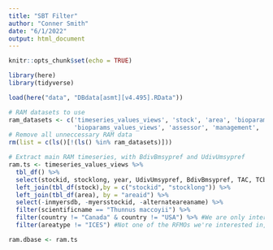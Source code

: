 ```yaml
---
title: "SBT Filter"
author: "Conner Smith"
date: "6/1/2022"
output: html_document
---
```


```r
knitr::opts_chunk$set(echo = TRUE)

library(here)
library(tidyverse)

load(here("data", "DBdata[asmt][v4.495].RData"))
```


```r
# RAM datasets to use
ram_datasets <- c('timeseries_values_views', 'stock', 'area', 'bioparams', 'timeseries_assessments_views',
                  'bioparams_values_views', 'assessor', 'management', 'assessment')
# Remove all unneccessary RAM data
rm(list = c(ls()[!(ls() %in% ram_datasets)]))

# Extract main RAM timeseries, with BdivBmsypref and UdivUmsypref
ram.ts <- timeseries_values_views %>%
  tbl_df() %>%
  select(stockid, stocklong, year, UdivUmsypref, BdivBmsypref, TAC, TCbest, ERbest, SSB) %>% #These are some of the metrics of interest, but this can be changed to select more if needed.
  left_join(tbl_df(stock),by = c("stockid", "stocklong")) %>%
  left_join(tbl_df(area), by = "areaid") %>%
  select(-inmyersdb, -myersstockid, -alternateareaname) %>% 
  filter(scientificname == "Thunnus maccoyii") %>% 
  filter(country != "Canada" & country != "USA") %>% #We are only interested in "country == multinational", so removing the two countries that have pelagic stock assessments that are not multinational.
  filter(areatype != "ICES") #Not one of the RFMOs we're interested in, so removing it.

ram.dbase <- ram.ts 
```

